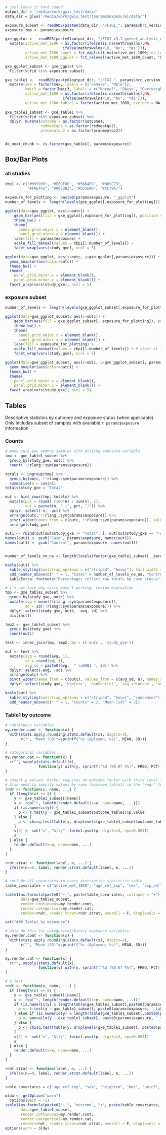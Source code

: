 ```r

# just leave it hard coded
output_dir = '/media/work/gwis_test/data/'
data_dir = glue('/media/work/gwis_test/{params$exposure}/data/')

exposure_subset <- readRDS(paste0(data_dir, "/FIGI_", params$hrc_version, "_gxeset_", params$exposure, "_basic_covars_glm.rds"))[, 'vcfid']
exposure_tmp <- params$exposure

gxe_ggplot <-  readRDS(paste0(output_dir, "/FIGI_v3.1_gxeset_analysis_data_ggplot.rds")) %>% 
  mutate(active_met_1800 = as.factor(ifelse(is.na(methrswklns),NA,
                          ifelse(methrswklns<18, "No", "Yes"))), 
         active_met_1800_count = fct_explicit_na(active_met_1800, na_level = "NA"),
         active_met_1800_ggplot = fct_relevel(active_met_1800_count, "NA"))

gxe_ggplot_subset <- gxe_ggplot %>%
  filter(vcfid %in% exposure_subset)

gxe_table1 <-  readRDS(paste0(output_dir, "/FIGI_", params$hrc_version, "_gxeset_analysis_data_table1.rds")) %>% 
  mutate(sex = factor(sex, labels = c("Female", "Male")), 
         bmic3 = factor(bmic3, labels = c("Normal", "Obese", "Overweight")),
         active_met_1800 = as.factor(ifelse(is.na(methrswklns),NA,
                          ifelse(methrswklns<18, "No", "Yes"))),
         active_met_1800_table1 = factor(active_met_1800, exclude = NA, levels = c("No", "Yes", "P-value")))
  
gxe_table1_subset <- gxe_table1 %>%
  filter(vcfid %in% exposure_subset) %>% 
  dplyr::mutate(outcome = as.factor(outcome),
                redmeatqc2 = as.factor(redmeatqc2), 
                procmeatqc2 = as.factor(procmeatqc2))


do_next_chunk <- is.factor(gxe_table1[, params$exposure])
```

## Box/Bar Plots {.tabset}

<!-- methrswklns / 10    -->
<!-- <br> -->
<!-- (not scaled by median IQR) -->

### all studies
```r
cbp1 <- c("#999999", "#E69F00", "#56B4E9", "#009E73",
          "#F0E442", "#0072B2", "#D55E00", "#CC79A7")

exposure_for_plotting <- paste0(params$exposure, "_ggplot")
number_of_levels <- length(levels(gxe_ggplot[,exposure_for_plotting]))

ggplot(data=gxe_ggplot, aes(x=outc)) +
    geom_bar(aes(fill = gxe_ggplot[,exposure_for_plotting]), position = 'fill') +
    theme_bw() +
    theme(
      panel.grid.major.x = element_blank(),
      panel.grid.minor.x = element_blank()) +
    labs(fill = params$exposure) + 
    scale_fill_manual(values = cbp1[1:number_of_levels]) +
    facet_wrap(vars(study_gxe), ncol = 5)
```

```r
ggplot(data=gxe_ggplot, aes(x=outc, y=gxe_ggplot[,params$exposure])) +
  geom_boxplot(aes(color=outc)) +
  theme_bw() +
  theme(
    panel.grid.major.x = element_blank(),
    panel.grid.minor.x = element_blank()) +
  facet_wrap(vars(study_gxe), ncol = 5)
```

### exposure subset
```r
number_of_levels <- length(levels(gxe_ggplot_subset[,exposure_for_plotting]))

ggplot(data=gxe_ggplot_subset, aes(x=outc)) +
    geom_bar(aes(fill = gxe_ggplot_subset[, exposure_for_plotting]), position = 'fill') +
    theme_bw() +
    theme(
      panel.grid.major.x = element_blank(),
      panel.grid.minor.x = element_blank()) +
    labs(fill = exposure_for_plotting) +
    scale_fill_manual(values = cbp1[2:number_of_levels]) + # start at index = 2 because there are no NAs
    facet_wrap(vars(study_gxe), ncol = 5)
```

```r
ggplot(data=gxe_ggplot_subset, aes(x=outc, y=gxe_ggplot_subset[, params$exposure])) +
  geom_boxplot(aes(color=outc)) +
  theme_bw() +
  theme(
    panel.grid.major.x = element_blank(),
    panel.grid.minor.x = element_blank()) +
  facet_wrap(vars(study_gxe), ncol = 5)
```


## Tables {.tabset}

Descriptive statistics by outcome and exposure status (when applicable). Only includes subset of samples with available ``r params$exposure`` information

<!-- methrswklns / 10    -->
<!-- <br> -->
<!-- (not scaled by median IQR) -->

### Counts
```r

# make sure you remove samples with missing exposure variable
tmp <- gxe_table1_subset %>%
  group_by(study_gxe, outc) %>%
  count( !!rlang::sym(params$exposure))

totals <- ungroup(tmp) %>%
  group_by(outc, !!rlang::sym(params$exposure)) %>%
  summarise(n = sum(n))
totals$study_gxe = "Total"

out <- bind_rows(tmp, totals) %>%
  mutate(pct = round( (100*n) / sum(n), 1),
         out = paste0(n, " (", pct, ")")) %>%
  dplyr::select(-n, -pct) %>%
  arrange(outc, !!rlang::sym(params$exposure)) %>%
  pivot_wider(names_from = c(outc, !!rlang::sym(params$exposure)), values_from = out, names_sep = "\\\n") %>%
  arrange(study_gxe)

out1 <- rbind(out[out$study_gxe != "Total", ], out[out$study_gxe == "Total", ])
names(out1) <- gsub("Case", params$exposure, names(out1))
names(out1) <- gsub("Control", params$exposure, names(out1))


number_of_levels_no_na <- length(levels(factor(gxe_table1_subset[, params$exposure])))

kable(out1) %>%
  kable_styling(bootstrap_options = c("striped", "hover"), full_width = F, position = 'left', font_size = 14) %>%
  add_header_above(c(" " = 1, "Cases" = number_of_levels_no_na, "Controls" = number_of_levels_no_na)) %>%
  kableExtra::footnote("Percentages reflect row totals by case status")
```

```r
# i'm not sure why curly wasn't working, review evaluation
tmp <- gxe_table1_subset %>%
  group_by(study_gxe, outc) %>%
  mutate(avg = mean(!!rlang::sym(params$exposure)),
         sd = sd(!!rlang::sym(params$exposure))) %>%
  dplyr::select(study_gxe, outc,  avg, sd) %>%
  distinct()

tmp2 <- gxe_table1_subset %>%
  group_by(study_gxe) %>%
  count(outc)

test <- inner_join(tmp, tmp2, by = c('outc', 'study_gxe'))

out <- test %>%
  mutate(avg = round(avg, 1),
         sd = round(sd, 1),
         avg_sd = paste0(avg,  " \u00B1 ", sd)) %>%
  dplyr::select(-avg, -sd) %>%
  arrange(outc) %>%
  pivot_wider(names_from = c(outc), values_from = c(avg_sd, n), names_sep = '\n') %>%
  dplyr::select(study_gxe, `n\nCase`, `n\nControl`, `avg_sd\nCase`, `avg_sd\nControl`)

kable(out) %>%
  kable_styling(bootstrap_options = c("striped", "hover", "condensed"), full_width = F, position = 'left', font_size = 14) %>%
  add_header_above(c(" " = 1, "Counts" = 2, "Mean (sd)" = 2))
```


### Table1 by outcome
```r
# continuous variables
my.render.cont <- function(x) {
  with(stats.apply.rounding(stats.default(x), digits=3),
       c("", "Mean (SD)"=sprintf("%s (&plusmn; %s)", MEAN, SD)))
}

# categorical variables
my.render.cat <- function(x) {
  c("", sapply(stats.default(x),
               function(y) with(y, sprintf("%d (%0.0f %%)", FREQ, PCT))))
}

# insert p values. hacky, requires an outcome factor with third level for p value.
# Also need to specify values by name (outcome_table1) in the 'rndr' function
rndr <- function(x, name, ...) {
  if (length(x) == 0) {
    y <- gxe_table1_subset[[name]]
    s <- rep("", length(render.default(x=y, name=name, ...)))
    if (is.numeric(y)) {
      p <- t.test(y ~ gxe_table1_subset$outcome_table1)$p.value
    } else {
      p <- chisq.test(table(y, droplevels(gxe_table1_subset$outcome_table1)))$p.value
    }
    s[2] <- sub("<", "&lt;", format.pval(p, digits=3, eps=0.001))
    s
  } else {
    render.default(x=x, name=name, ...)
  }
}

rndr.strat <- function(label, n, ...) {
  ifelse(n==0, label, render.strat.default(label, n, ...))
}

# include all covariates in every descriptive statistics table
table_covariates = c("active_met_1800", "age_ref_imp", "sex", "asp_ref", "heightcm", "bmi", "bmic3", "energytot", "energytot_imp", "famhx1", "educ", "smk_ever", "hrt_ref_pm2", "diab", "calcium_totqc2", "folate_totqc2", "fiberqc2", "redmeatqc2", "procmeatqc2", "fruitqc2", "vegetableqc2", "p_diet_std")

table1(as.formula(paste0("~ ", paste(table_covariates, collapse = "+"), "| outcome_table1")),
       data=gxe_table1_subset,
       render.continuous=my.render.cont,
       render.categorical=my.render.cat,
       render=rndr, render.strat=rndr.strat, overall = F, droplevels = F)
```

```r
cat("### Table1 by exposure")
```

```r
# only do this for categorical/binary exposure variables
my.render.cont <- function(x) {
  with(stats.apply.rounding(stats.default(x), digits=3),
       c("", "Mean (SD)"=sprintf("%s (&plusmn; %s)", MEAN, SD)))
}

my.render.cat <- function(x) {
  c("", sapply(stats.default(x),
               function(y) with(y, sprintf("%d (%0.0f %%)", FREQ, PCT))))
}

# t.test
rndr <- function(x, name, ...) {
  if (length(x) == 0) {
    y <- gxe_table1_subset[[name]]
    s <- rep("", length(render.default(x=y, name=name, ...)))
    if (is.numeric(y) & length(table(gxe_table1_subset[,paste0(params$exposure, '_table1')])) <= 2) {
      p <- t.test(y ~ gxe_table1_subset[, paste0(params$exposure, '_table1')])$p.value
    } else if (is.numeric(y) & length(table(gxe_table1_subset[,paste0(params$exposure, '_table1')])) > 2) {
      p <- anova(lm(y ~ gxe_table1_subset[, paste0(params$exposure, '_table1')]))$`Pr(>F)`
    } else {
      p <- chisq.test(table(y, droplevels(gxe_table1_subset[, paste0(params$exposure, '_table1')])))$p.value
    }
    s[2] <- sub("<", "&lt;", format.pval(p, digits=3, eps=0.001))
    s
  } else {
    render.default(x=x, name=name, ...)
  }
}

rndr.strat <- function(label, n, ...) {
  ifelse(n==0, label, render.strat.default(label, n, ...))
}

table_covariates = c("age_ref_imp", "sex", "heightcm", "bmi", "bmic3", "famhx1", "educ", "smk_ever", "hrt_ref_pm2", "diab", "calcium_totqc2", "folate_totqc2", "fiberqc2", "redmeatqc2", "procmeatqc2", "fruitqc2", "vegetableqc2")

oldw <- getOption("warn")
  options(warn = -1)
table1(as.formula(paste0("~ ", "outcome", "+", paste(table_covariates, collapse = "+"), "| ", paste0(params$exposure, '_table1'))),
       data=gxe_table1_subset,
       render.continuous=my.render.cont,
       render.categorical=my.render.cat,
       render=rndr, render.strat=rndr.strat, overall = F, droplevels = F)
options(warn = oldw)
```
